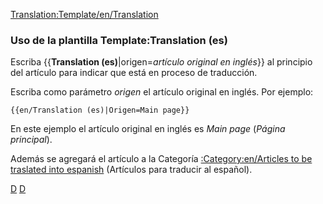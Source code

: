 <noinclude>[[Translation:Template/en/Translation]]</noinclude>{{en/Ambox| type  = notice
| image = en/Wiki letter.png
| text  = Este artículo está siendo traducido del inglés. Puedes colaborar ayudando a su [{{SERVER}}{{localurl:{{NAMESPACE}}:{{PAGENAME}}|action=edit}} redacción].<p>Puedes encontrar más información sobre qué es exactamente lo que hay que hacer en la [[Talk:{{PAGENAME}}|discusión]] sobre este artículo. Use el [[en/Wiki/Manual of Style|Manual de Estilo]] para una correcta edición y recuerde quitar esta plantilla una vez que el artículo haya sido correctamente traducido.</p>

<p><strong>Artículo original en inglés:</strong> <includeonly>[[{{{origen|action=view}}}]]</includeonly></p>
}}

<includeonly>{{{3|[[Category:en/Articles to be traslated into espanish]]}}}</includeonly>

<noinclude>
===Uso de la plantilla Template:Translation (es)===
Escriba <nowiki>{{</nowiki>'''Translation (es)'''|origen=''artículo original en inglés''<nowiki>}}</nowiki> al principio del artículo para indicar que está en proceso de traducción.
<p>Escriba como parámetro ''origen'' el artículo original en inglés. Por ejemplo:</p>
<pre>{{en/Translation (es)|Origen=Main page}}</pre>
En este ejemplo el artículo original en inglés es ''Main page'' (''Página principal'').
<p>Además se agregará el artículo a la Categoría [[:Category:en/Articles to be traslated into espanish]] (Artículos para traducir al español).</p>

[[Category:en/Templates|D]][[Category:en/Message boxes|D]]</noinclude>